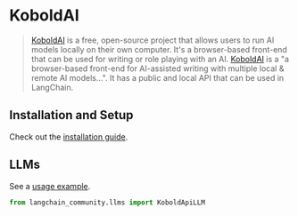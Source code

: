 # KoboldAI

>[KoboldAI](https://koboldai.com/) is a free, open-source project that allows users to run AI models locally
> on their own computer.
> It's a browser-based front-end that can be used for writing or role playing with an AI.
>[KoboldAI](https://github.com/KoboldAI/KoboldAI-Client) is a "a browser-based front-end for
> AI-assisted writing with multiple local & remote AI models...".
> It has a public and local API that can be used in LangChain.

## Installation and Setup

Check out the [installation guide](https://github.com/KoboldAI/KoboldAI-Client).

## LLMs

See a [usage example](/docs/integrations/llms/koboldai).

```python
from langchain_community.llms import KoboldApiLLM
```
